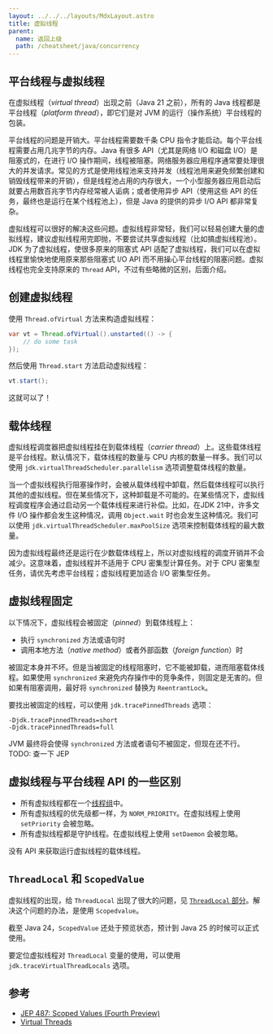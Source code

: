 ```yaml
---
layout: ../../../layouts/MdxLayout.astro
title: 虚拟线程
parent:
  name: 返回上级
  path: /cheatsheet/java/concurrency
---
```


## 平台线程与虚拟线程

在虚拟线程（_virtual thread_）出现之前（Java 21 之前），所有的 Java 线程都是平台线程（_platform thread_），即它们是对 JVM 的运行（操作系统）平台线程的包装。

平台线程的问题是开销大。平台线程需要数千条 CPU 指令才能启动。每个平台线程需要占用几兆字节的内存。Java 有很多 API（尤其是网络 I/O 和磁盘 I/O）是阻塞式的，在进行 I/O 操作期间，线程被阻塞。网络服务器应用程序通常要处理很大的并发请求。常见的方式是使用线程池来支持并发（线程池用来避免频繁创建和销毁线程带来的开销），但是线程池占用的内存很大，一个小型服务器应用启动后就要占用数百兆字节内存经常被人诟病；或者使用异步 API（使用这些 API 的任务，最终也是运行在某个线程池上），但是 Java 的提供的异步 I/O API 都非常复杂。

虚拟线程可以很好的解决这些问题。虚拟线程非常轻，我们可以轻易创建大量的虚拟线程，建议虚拟线程用完即抛，不要尝试共享虚拟线程（比如搞虚拟线程池）。JDK 为了虚拟线程，使很多原来的阻塞式 API 适配了虚拟线程，我们可以在虚拟线程里愉快地使用原来那些阻塞式 I/O API 而不用操心平台线程的阻塞问题。虚拟线程也完全支持原来的 `Thread` API，不过有些略微的区别，后面介绍。

## 创建虚拟线程

使用 `Thread.ofVirtual` 方法来构造虚拟线程：

```java
var vt = Thread.ofVirtual().unstarted(() -> {
    // do some task
});
```

然后使用 `Thread.start` 方法启动虚拟线程：

```java
vt.start();
```

这就可以了！

## 载体线程

虚拟线程调度器把虚拟线程挂在到载体线程（_carrier thread_）上。这些载体线程是平台线程。默认情况下，载体线程的数量与 CPU 内核的数量一样多。我们可以使用 `jdk.virtualThreadScheduler.parallelism` 选项调整载体线程的数量。

当一个虚拟线程执行阻塞操作时，会被从载体线程中卸载，然后载体线程可以执行其他的虚拟线程。但在某些情况下，这种卸载是不可能的。在某些情况下，虚拟线程调度程序会通过启动另一个载体线程来进行补偿。比如，在JDK 21中，许多文件 I/O 操作都会发生这种情况，调用 `Object.wait` 时也会发生这种情况。我们可以使用 `jdk.virtualThreadScheduler.maxPoolSize` 选项来控制载体线程的最大数量。

因为虚拟线程最终还是运行在少数载体线程上，所以对虚拟线程的调度开销并不会减少。这意味着，虚拟线程并不适用于 CPU 密集型计算任务。对于 CPU 密集型任务，请优先考虑平台线程；虚拟线程更加适合 I/O 密集型任务。 

## 虚拟线程固定

以下情况下，虚拟线程会被固定（_pinned_）到载体线程上：

- 执行 `synchronized` 方法或语句时
- 调用本地方法（_native method_）或者外部函数（_foreign function_）时

被固定本身并不坏。但是当被固定的线程阻塞时，它不能被卸载，进而阻塞载体线程。如果使用 `synchronized` 来避免内存操作中的竞争条件，则固定是无害的。但如果有阻塞调用，最好将 `synchronized` 替换为 `ReentrantLock`。

要找出被固定的线程，可以使用 `jdk.tracePinnedThreads` 选项：

```
-Djdk.tracePinnedThreads=short
-Djdk.tracePinnedThreads=full
```

JVM 最终将会使得 `synchronized` 方法或者语句不被固定，但现在还不行。 TODO: 查一下 JEP

## 虚拟线程与平台线程 API 的一些区别

- 所有虚拟线程都在一个[线程组](/cheatsheet/java/concurrency-thread-group)中。
- 所有虚拟线程的优先级都一样，为 `NORM_PRIORITY`。在虚拟线程上使用 `setPriority` 会被忽略。
- 所有虚拟线程都是守护线程。在虚拟线程上使用 `setDaemon` 会被忽略。

没有 API 来获取运行虚拟线程的载体线程。

## `ThreadLocal` 和 `ScopedValue`

虚拟线程的出现，给 `ThreadLocal` 出现了很大的问题，见 [`ThreadLocal` 部分](/cheatsheet/java/concurrency-thread-local)。解决这个问题的办法，是使用 `Scopedvalue`。

截至 Java 24，`ScopedValue` 还处于预览状态，预计到 Java 25 的时候可以正式使用。

要定位虚拟线程对 `ThreadLocal` 变量的使用，可以使用 `jdk.traceVirtualThreadLocals` 选项。

## 参考

- [JEP 487: Scoped Values (Fourth Preview)](https://openjdk.org/jeps/487)
- [Virtual Threads](https://dev.java/learn/new-features/virtual-threads/)